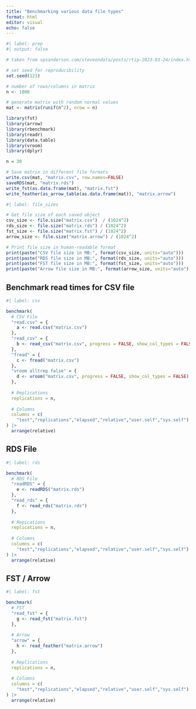 ```yaml
---
title: "Benchmarking various data file types"
format: html
editor: visual
echo: false
---
```


```r
#| label: prep
#| output: false

# taken from spsanderson.com/steveondata/posts/rtip-2023-03-24/index.html

# set seed for reproducibility
set.seed(123)

# number of rows/columns in matrix
n <- 1000

# generate matrix with random normal values
mat <- matrix(runif(n^2), nrow = n) 

library(fst)
library(arrow)
library(rbenchmark)
library(readr)
library(data.table)
library(vroom)
library(dplyr)

n = 30

# Save matrix in different file formats
write.csv(mat, "matrix.csv", row.names=FALSE)
saveRDS(mat, "matrix.rds")
write_fst(as.data.frame(mat), "matrix.fst")
write_feather(as_arrow_table(as.data.frame(mat)), "matrix.arrow")
```

```r
#| label: file_sizes

# Get file size of each saved object
csv_size <- file.size("matrix.csv")  / (1024^2)
rds_size <- file.size("matrix.rds") / (1024^2)
fst_size <- file.size("matrix.fst") / (1024^2)
arrow_size <- file.size("matrix.arrow") / (1024^2)

# Print file size in human-readable format
print(paste("CSV file size in MB:", format(csv_size, units="auto")))
print(paste("RDS file size in MB:", format(rds_size, units="auto")))
print(paste("FST file size in MB:", format(fst_size, units="auto")))
print(paste("Arrow file size in MB:", format(arrow_size, units="auto")))
```

## Benchmark read times for CSV file

```r
#| label: csv

benchmark(
  # CSV File
  "read.csv" = {
    a <- read.csv("matrix.csv")
  },
  "read_csv" = {
    b <- read_csv("matrix.csv", progress = FALSE, show_col_types = FALSE)
  },
  "fread" = {
    c <- fread("matrix.csv")
  },
  "vroom alltrep false" = {
    d <- vroom("matrix.csv", progress = FALSE, show_col_types = FALSE)
  },
  
  # Replications
  replications = n,
  
  # Columns
  columns = c(
    "test","replications","elapsed","relative","user.self","sys.self")
) |>
  arrange(relative)
```

## RDS File

```r
#| label: rds

benchmark(
  # RDS File
  "readRDS" = {
    e <- readRDS("matrix.rds")
  },
  "read_rds" = {
    f <- read_rds("matrix.rds")
  },
  
  # Repications
  replications = n,
  
  # Columns
  columns = c(
    "test","replications","elapsed","relative","user.self","sys.self")
) |>
  arrange(relative)
```

## FST / Arrow

```r
#| label: fst

benchmark(
  # FST
  "read_fst" = {
    g <- read_fst("matrix.fst")
  },
  
  # Arrow
  "arrow" = {
    h <- read_feather("matrix.arrow")
  },
  
  # Replications
  replications = n,
  
  # Columns
  columns = c(
    "test","replications","elapsed","relative","user.self","sys.self")
) |>
  arrange(relative)
```
